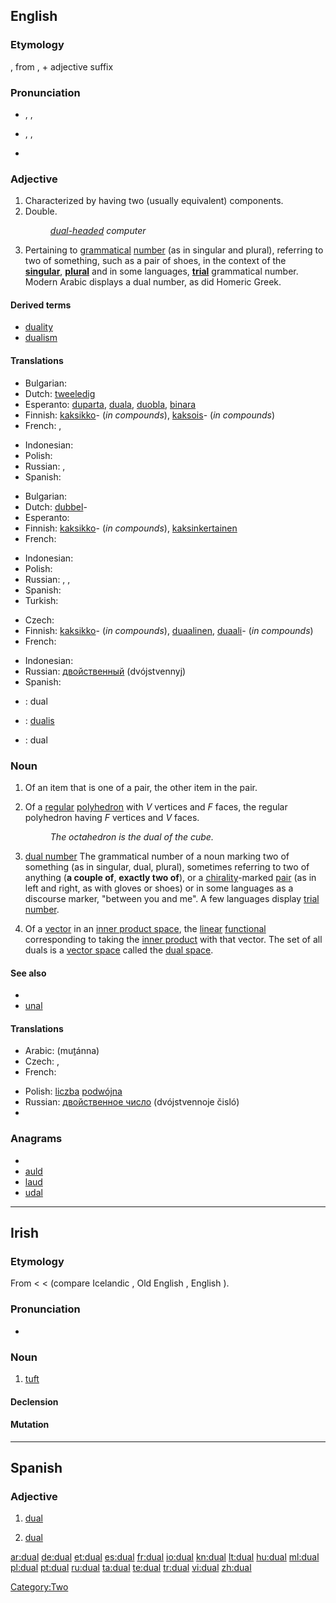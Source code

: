 ==English==

===Etymology===
{{etyl|la}} {{term|dualis||lang=la|two}}, from {{term|duo|duo|lang=la|two}}, + adjective suffix {{term|-alis|lang=la}}

===Pronunciation===
* {{a|UK}} {{enPR|dyo͝oəl}}, {{IPA|/djʊəl/}}, {{SAMPA|/djU@l/}}
* {{a|US}} {{enPR|do͞o'əl}}, {{IPA|/ˈdu.əl/}}, {{SAMPA|/"du.@l/}}
*: {{rhymes|ʊəl}}
* {{homophones|duel}}

===Adjective===
{{en-adj|-}}

# Characterized by having two (usually equivalent) components.
# Double.
#: ''[[dual-headed]] computer''
# {{grammar}} Pertaining to [[grammatical]] [[number]] (as in singular and plural), referring to two of something, such as a pair of shoes, in the context of the '''[[singular]]''', '''[[plural]]''' and in some languages, '''[[trial number|trial]]''' grammatical number. Modern Arabic displays a dual number, as did Homeric Greek.

====Derived terms====
* [[duality]]
* [[dualism]]

====Translations====
{{trans-top|having two components}}
* Bulgarian: {{t|bg|от две части}}
* Dutch: [[tweeledig]]
* Esperanto: [[duparta]], [[duala]], [[duobla]], [[binara]]
* Finnish: [[kaksikko]]- (''in compounds''), [[kaksois]]- (''in compounds'')
* French: {{t+|fr|double|m|f}}, {{t+|fr|duel|m}}
{{trans-mid}}
* Indonesian: {{t|id|dwi|xs=Indonesian}}
* Polish: {{t+|pl|podwójny|m}}
* Russian: {{t+|ru|двойной|tr=dvojnój}}, {{t+|ru|двойственный|tr=dvójstvennyj}}
* Spanish: {{t-|es|doble}}
{{trans-bottom}}

{{trans-top|double}}
* Bulgarian: {{t|bg|двоен}}
* Dutch: [[dubbel]]-
* Esperanto: {{t-|eo|duobla|xs=Esperanto}}
* Finnish: [[kaksikko]]- (''in compounds''), [[kaksinkertainen]]
* French: {{t+|fr|double|m|f}}
{{trans-mid}}
* Indonesian: {{t-|id|ganda|xs=Indonesian}}
* Polish: {{t+|pl|podwójny|m}}
* Russian: {{t+|ru|двойной|tr=dvojnój}}, {{t+|ru|двоякий|tr=dvojákij}}, {{t+|ru|сдвоенный|tr=sdvójennyj}}
* Spanish: {{t-|es|doble}}
* Turkish: {{t|tr|çift}}
{{trans-bottom}}

{{trans-top|in grammar}}
* Czech: {{t|cs|duálový}}
* Finnish: [[kaksikko]]- (''in compounds''), [[duaalinen]], [[duaali]]- (''in compounds'')
* French: {{t+|fr|duel|m}}
{{trans-mid}}
* Indonesian: {{t-|id|dual|xs=Indonesian}}
* Russian: [[двойственный]] (dvójstvennyj) {{m}}
* Spanish: {{t+|es|dual}}
{{trans-bottom}}

{{checktrans}}

* {{ttbc|Interlingua}}: dual
* {{ttbc|Latin}}: [[dualis]]
* {{ttbc|Romanian}}: dual

===Noun===
{{en-noun}}

# Of an item that is one of a pair, the other item in the pair.
# {{geometry}} Of a [[regular]] [[polyhedron]] with ''V'' vertices and ''F'' faces, the regular polyhedron having ''F'' vertices and ''V'' faces.
#: ''The octahedron is the dual of the cube.''
# {{grammar}} [[dual number]] The grammatical number of a noun marking two of something (as in singular, dual, plural), sometimes referring to two of anything ('''a couple of''', '''exactly two of'''), or a [[chirality]]-marked  [[pair]] (as in left and right, as with gloves or shoes) or in some languages as a discourse marker, "between you and me". A few languages display [[trial number]].
# {{mathematics}} Of a [[vector]] in an [[inner product space]], the [[linear]] [[functional]] corresponding to taking the [[inner product]] with that vector. The set of all duals is a [[vector space]] called the [[dual space]].

====See also====
* {{list|en|grammatical numbers}}
* [[unal]]

====Translations====
{{trans-top|grammatical number of a noun marking two of something}}
* Arabic: {{Arab|[[مثنى]]}} (muṯánna)
* Czech: {{t+|cs|duál|m}}, {{t+|cs|dvojné číslo|n}}
* French: {{t+|fr|duel|m}}
{{trans-mid}}
* Polish: [[liczba]] [[podwójna]] {{f}}
* Russian: [[двойственное число]] (dvójstvennoje čisló) {{m}}
* {{trreq|Slovene}}
{{trans-bottom}}

===Anagrams===
* {{alphagram|adlu}}
* [[auld#English|auld]]
* [[laud#English|laud]]
* [[udal#English|udal]]

[[Category:Two]]

----

==Irish==

===Etymology===
From {{etyl|sga|ga}} {{term|dúal||tress, lock of hair|lang=sga}} < {{proto|Celtic|doklo-|lang=ga}} < {{proto|Indo-European|dok̑-lo-|lang=ga}} (compare Icelandic {{term|tagl||horse's tail|lang=is}}, Old English {{term|tægel|lang=ang}}, English {{term|tail}}).

===Pronunciation===
* {{IPA|lang=ga|[d̪ˠuəl̪ˠ]}}

===Noun===
{{infl|ga|noun|g=m}}

# [[tuft]]

====Declension====
{{ga-noun-m1|d|ual|uail}}

====Mutation====
{{ga mut cons|d|ual}}

----

==Spanish==

===Adjective===
{{es-adj|pl=duales}}

# [[#English|dual]]
# {{grammar|lang=es}} [[#English|dual]]

[[ar:dual]]
[[de:dual]]
[[et:dual]]
[[es:dual]]
[[fr:dual]]
[[io:dual]]
[[kn:dual]]
[[lt:dual]]
[[hu:dual]]
[[ml:dual]]
[[pl:dual]]
[[pt:dual]]
[[ru:dual]]
[[ta:dual]]
[[te:dual]]
[[tr:dual]]
[[vi:dual]]
[[zh:dual]]